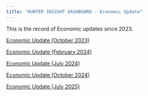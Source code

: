```yaml
---
title: "HUNTER INSIGHT DASHBOARD - Economic Update"
---
```


This is the record of Economic updates since 2023.

[Economic Update (October 2023)](2023_October/EconUpdate.html)

[Economic Update (February 2024)](2024_February/EconUpdate.html)

[Economic Update (July 2024)](2024_July/EconUpdate.html)

[Economic Update (October 2024)](2024_October/EconUpdate.html)

[Economic Update (July 2025)](2025_July/EconUpdate.html)

